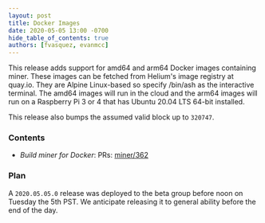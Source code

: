 ```yaml
---
layout: post
title: Docker Images
date: 2020-05-05 13:00 -0700
hide_table_of_contents: true
authors: [fvasquez, evanmcc]
---
```


This release adds support for amd64 and arm64 Docker images containing miner. These images can be
fetched from Helium's image registry at quay.io. They are Alpine Linux-based so specify /bin/ash as
the interactive terminal. The amd64 images will run in the cloud and the arm64 images will run on a
Raspberry Pi 3 or 4 that has Ubuntu 20.04 LTS 64-bit installed.

<!--truncate-->

This release also bumps the assumed valid block up to `320747`.

### Contents

- _Build miner for Docker_: PRs: [miner/362](https://github.com/helium/miner/pull/362)

### Plan

A `2020.05.05.0` release was deployed to the beta group before noon on Tuesday the 5th PST. We
anticipate releasing it to general ability before the end of the day.
